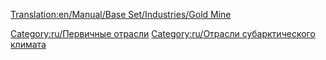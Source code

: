 [[Translation:en/Manual/Base Set/Industries/Gold Mine]]

{{ru/Промышленность|Изображение=en/Goldmine.png|имя=Золотая шахта
|Климат=[[ru/Manual/Климат]]
|Принимает=Нет
|Производит=[[ru/Manual/Base Set/Cargos/Золото|Золото]]
|Примечания=нет в других [[ru/Manual/Климат|климатах]]
}}

{{ru/Navbox Промышленность}}

[[Category:ru/Первичные отрасли]]
[[Category:ru/Отрасли субарктического климата]]